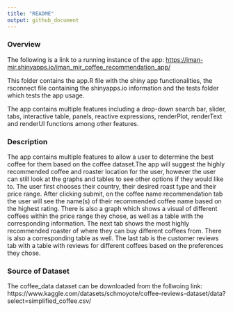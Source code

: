 ```yaml
---
title: "README"
output: github_document
---
```


### Overview
The following is a link to a running instance of the app: 
<https://iman-mir.shinyapps.io/iman_mir_coffee_recommendation_app/>

This folder contains the app.R file with the shiny app functionalities, the rsconnect file containing the shinyapps.io information and the tests folder which tests the app usage.

The app contains multiple features including a drop-down search bar, slider, tabs, interactive table, panels, reactive expressions, renderPlot, renderText and renderUI functions among other features. 


### Description
The app contains multiple features to allow a user to determine the best coffee for them based on the coffee dataset.The app will suggest the highly recommended coffee and roaster location for the user, however the user can still look at the graphs and tables to see other options if they would like to. The user first chooses their country, their desired roast type and their price range. After clicking submit, on the coffee name recommendation tab the user will see the name(s) of their recommended coffee name based on the highest rating. There is also a graph which shows a visual of different coffees within the price range they chose, as well as a table with the corresponding information. The next tab shows the most highly recommended roaster of where they can buy different coffees from. There is also a corresponding table as well. The last tab is the customer reviews tab with a table with reviews for different coffees based on the preferences they chose. 

### Source of Dataset
The coffee_data dataset can be downloaded from the follwoing link: https://www.kaggle.com/datasets/schmoyote/coffee-reviews-dataset/data?select=simplified_coffee.csv/
